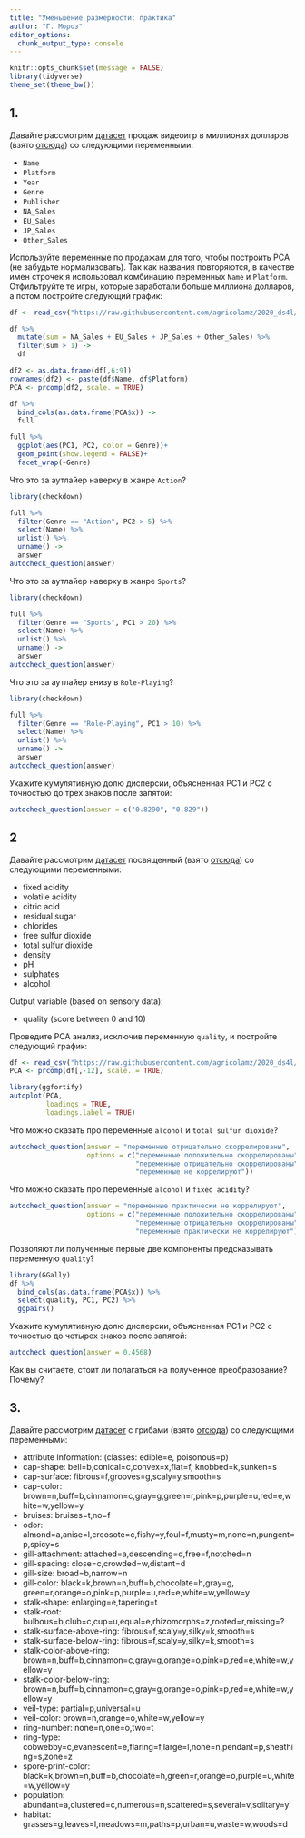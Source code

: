 ```yaml
---
title: "Уменьшение размерности: практика"
author: "Г. Мороз"
editor_options: 
  chunk_output_type: console
---
```


```r
knitr::opts_chunk$set(message = FALSE)
library(tidyverse)
theme_set(theme_bw())
```


## 1.

Давайте рассмотрим [датасет](https://raw.githubusercontent.com/agricolamz/2020_ds4l/master/data/vgsales.csv) продаж видеоигр в миллионах долларов (взято [отсюда](https://www.kaggle.com/gregorut/videogamesales#vgsales.csv)) со следующими переменными:

* `Name`
* `Platform`
* `Year`
* `Genre`
* `Publisher`
* `NA_Sales`
* `EU_Sales`
* `JP_Sales`
* `Other_Sales`

Используйте переменные по продажам для того, чтобы построить PCA (не забудьте нормализовать). Так как названия повторяются, в качестве имен строчек я использовал комбинацию переменных `Name` и `Platform`. Отфильтруйте те игры, которые заработали больше миллиона долларов, а потом постройте следующий график:

```r
df <- read_csv("https://raw.githubusercontent.com/agricolamz/2020_ds4l/master/data/vgsales.csv")

df %>% 
  mutate(sum = NA_Sales + EU_Sales + JP_Sales + Other_Sales) %>% 
  filter(sum > 1) ->
  df

df2 <- as.data.frame(df[,6:9])
rownames(df2) <- paste(df$Name, df$Platform)
PCA <- prcomp(df2, scale. = TRUE)

df %>% 
  bind_cols(as.data.frame(PCA$x)) ->
  full

full %>% 
  ggplot(aes(PC1, PC2, color = Genre))+
  geom_point(show.legend = FALSE)+
  facet_wrap(~Genre)
```

Что это за аутлайер наверху в жанре `Action`?

```r
library(checkdown)

full %>% 
  filter(Genre == "Action", PC2 > 5) %>% 
  select(Name) %>% 
  unlist() %>% 
  unname() ->
  answer
autocheck_question(answer)
```

Что это за аутлайер наверху в жанре `Sports`?

```r
library(checkdown)

full %>% 
  filter(Genre == "Sports", PC1 > 20) %>% 
  select(Name) %>% 
  unlist() %>% 
  unname() ->
  answer
autocheck_question(answer)
```

Что это за аутлайер внизу в `Role-Playing`?

```r
library(checkdown)

full %>% 
  filter(Genre == "Role-Playing", PC1 > 10) %>% 
  select(Name) %>% 
  unlist() %>% 
  unname() ->
  answer
autocheck_question(answer)
```

Укажите кумулятивную долю дисперсии, объясненная PC1 и PC2 с точностью до трех знаков после запятой:

```r
autocheck_question(answer = c("0.8290", "0.829"))
```

## 2
Давайте рассмотрим [датасет](https://raw.githubusercontent.com/agricolamz/2020_ds4l/master/data/winequality-red.csv) посвященный  (взято [отсюда](https://www.kaggle.com/uciml/red-wine-quality-cortez-et-al-2009)) со следующими переменными:

* fixed acidity
* volatile acidity
* citric acid
* residual sugar
* chlorides
* free sulfur dioxide
* total sulfur dioxide
* density
* pH
* sulphates
* alcohol

Output variable (based on sensory data):

* quality (score between 0 and 10) 

Проведите PCA анализ, исключив переменную `quality`, и постройте следующий график:

```r
df <- read_csv("https://raw.githubusercontent.com/agricolamz/2020_ds4l/master/data/winequality-red.csv")
PCA <- prcomp(df[,-12], scale. = TRUE)

library(ggfortify)
autoplot(PCA,
         loadings = TRUE,
         loadings.label = TRUE)
```

Что можно сказать про переменные `alcohol` и `total sulfur dioxide`?

```r
autocheck_question(answer = "переменные отрицательно скоррелированы", 
                   options = c("переменные положительно скоррелированы", 
                               "переменные отрицательно скоррелированы", 
                               "переменные не коррелируют"))
```

Что можно сказать про переменные `alcohol` и `fixed acidity`?

```r
autocheck_question(answer = "переменные практически не коррелируют", 
                   options = c("переменные положительно скоррелированы", 
                               "переменные отрицательно скоррелированы", 
                               "переменные практически не коррелируют"))
```

Позволяют ли полученные первые две компоненты предсказывать переменную `quality`?

```r
library(GGally)
df %>% 
  bind_cols(as.data.frame(PCA$x)) %>% 
  select(quality, PC1, PC2) %>% 
  ggpairs()
```

Укажите кумулятивную долю дисперсии, объясненная PC1 и PC2 с точностью до четырех знаков после запятой:

```r
autocheck_question(answer = 0.4568)
```

Как вы считаете, стоит ли полагаться на полученное преобразование? Почему?

## 3.

Давайте рассмотрим [датасет](https://raw.githubusercontent.com/agricolamz/2020_ds4l/master/data/mushrooms.csv) с грибами  (взято [отсюда](https://www.kaggle.com/uciml/mushroom-classification)) со следующими переменными:

* attribute Information: (classes: edible=e, poisonous=p)
* cap-shape: bell=b,conical=c,convex=x,flat=f, knobbed=k,sunken=s
* cap-surface: fibrous=f,grooves=g,scaly=y,smooth=s
* cap-color: brown=n,buff=b,cinnamon=c,gray=g,green=r,pink=p,purple=u,red=e,white=w,yellow=y
* bruises: bruises=t,no=f
* odor: almond=a,anise=l,creosote=c,fishy=y,foul=f,musty=m,none=n,pungent=p,spicy=s
* gill-attachment: attached=a,descending=d,free=f,notched=n
* gill-spacing: close=c,crowded=w,distant=d
* gill-size: broad=b,narrow=n
* gill-color: black=k,brown=n,buff=b,chocolate=h,gray=g, green=r,orange=o,pink=p,purple=u,red=e,white=w,yellow=y
* stalk-shape: enlarging=e,tapering=t
* stalk-root: bulbous=b,club=c,cup=u,equal=e,rhizomorphs=z,rooted=r,missing=?
* stalk-surface-above-ring: fibrous=f,scaly=y,silky=k,smooth=s
* stalk-surface-below-ring: fibrous=f,scaly=y,silky=k,smooth=s
* stalk-color-above-ring: brown=n,buff=b,cinnamon=c,gray=g,orange=o,pink=p,red=e,white=w,yellow=y
* stalk-color-below-ring: brown=n,buff=b,cinnamon=c,gray=g,orange=o,pink=p,red=e,white=w,yellow=y
* veil-type: partial=p,universal=u
* veil-color: brown=n,orange=o,white=w,yellow=y
* ring-number: none=n,one=o,two=t
* ring-type: cobwebby=c,evanescent=e,flaring=f,large=l,none=n,pendant=p,sheathing=s,zone=z
* spore-print-color: black=k,brown=n,buff=b,chocolate=h,green=r,orange=o,purple=u,white=w,yellow=y
* population: abundant=a,clustered=c,numerous=n,scattered=s,several=v,solitary=y
* habitat: grasses=g,leaves=l,meadows=m,paths=p,urban=u,waste=w,woods=d
